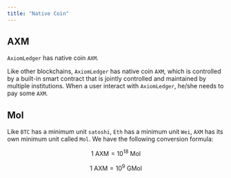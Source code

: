```yaml
---
title: "Native Coin"
---
```


## AXM

`AxiomLedger` has native coin `AXM`.

Like other blockchains, `AxiomLedger` has native coin `AXM`, which is controlled by a built-in smart
contract that is jointly controlled and maintained by multiple institutions. When a user interact with `AxiomLedger`,
he/she needs to pay some `AXM`.

## Mol

Like `BTC` has a minimum unit `satoshi`, `Eth` has a minimum unit `Wei`, `AXM` has its own minimum unit called `Mol`.
We have the following conversion formula:

$$ 1 \text{ AXM} = 10^{18} \text{ Mol} $$

$$ 1 \text{ AXM} = 10^{9} \text{ GMol} $$
